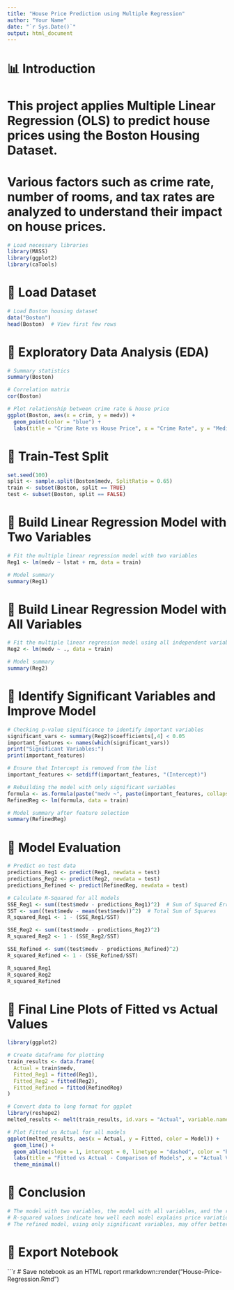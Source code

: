 ```yaml
---
title: "House Price Prediction using Multiple Regression"
author: "Your Name"
date: "`r Sys.Date()`"
output: html_document
---
```


# 📊 Introduction
# This project applies Multiple Linear Regression (OLS) to predict house prices using the Boston Housing Dataset.
# Various factors such as crime rate, number of rooms, and tax rates are analyzed to understand their impact on house prices.

```r
# Load necessary libraries
library(MASS)
library(ggplot2)
library(caTools)
```

# 🔹 Load Dataset
```r
# Load Boston housing dataset
data("Boston")
head(Boston)  # View first few rows
```

# 🔹 Exploratory Data Analysis (EDA)
```r
# Summary statistics
summary(Boston)

# Correlation matrix
cor(Boston)

# Plot relationship between crime rate & house price
ggplot(Boston, aes(x = crim, y = medv)) +
  geom_point(color = "blue") +
  labs(title = "Crime Rate vs House Price", x = "Crime Rate", y = "Median House Price")
```

# 🔹 Train-Test Split
```r
set.seed(100)
split <- sample.split(Boston$medv, SplitRatio = 0.65)
train <- subset(Boston, split == TRUE)
test <- subset(Boston, split == FALSE)
```

# 🔹 Build Linear Regression Model with Two Variables
```r
# Fit the multiple linear regression model with two variables
Reg1 <- lm(medv ~ lstat + rm, data = train)

# Model summary
summary(Reg1)
```

# 🔹 Build Linear Regression Model with All Variables
```r
# Fit the multiple linear regression model using all independent variables
Reg2 <- lm(medv ~ ., data = train)

# Model summary
summary(Reg2)
```

# 🔹 Identify Significant Variables and Improve Model
```r
# Checking p-value significance to identify important variables
significant_vars <- summary(Reg2)$coefficients[,4] < 0.05
important_features <- names(which(significant_vars))
print("Significant Variables:")
print(important_features)

# Ensure that Intercept is removed from the list
important_features <- setdiff(important_features, "(Intercept)")

# Rebuilding the model with only significant variables
formula <- as.formula(paste("medv ~", paste(important_features, collapse = " + ")))
RefinedReg <- lm(formula, data = train)

# Model summary after feature selection
summary(RefinedReg)
```

# 🔹 Model Evaluation
```r
# Predict on test data
predictions_Reg1 <- predict(Reg1, newdata = test)
predictions_Reg2 <- predict(Reg2, newdata = test)
predictions_Refined <- predict(RefinedReg, newdata = test)

# Calculate R-Squared for all models
SSE_Reg1 <- sum((test$medv - predictions_Reg1)^2)  # Sum of Squared Errors
SST <- sum((test$medv - mean(test$medv))^2)  # Total Sum of Squares
R_squared_Reg1 <- 1 - (SSE_Reg1/SST)

SSE_Reg2 <- sum((test$medv - predictions_Reg2)^2)
R_squared_Reg2 <- 1 - (SSE_Reg2/SST)

SSE_Refined <- sum((test$medv - predictions_Refined)^2)
R_squared_Refined <- 1 - (SSE_Refined/SST)

R_squared_Reg1
R_squared_Reg2
R_squared_Refined
```

# 🔹 Final Line Plots of Fitted vs Actual Values
```r
library(ggplot2)

# Create dataframe for plotting
train_results <- data.frame(
  Actual = train$medv,
  Fitted_Reg1 = fitted(Reg1),
  Fitted_Reg2 = fitted(Reg2),
  Fitted_Refined = fitted(RefinedReg)
)

# Convert data to long format for ggplot
library(reshape2)
melted_results <- melt(train_results, id.vars = "Actual", variable.name = "Model", value.name = "Fitted")

# Plot Fitted vs Actual for all models
ggplot(melted_results, aes(x = Actual, y = Fitted, color = Model)) +
  geom_line() +
  geom_abline(slope = 1, intercept = 0, linetype = "dashed", color = "black") +
  labs(title = "Fitted vs Actual - Comparison of Models", x = "Actual Values", y = "Fitted Values") +
  theme_minimal()
```

# 🔹 Conclusion
```r
# The model with two variables, the model with all variables, and the refined model are compared.
# R-squared values indicate how well each model explains price variation.
# The refined model, using only significant variables, may offer better interpretability and performance.
```

# 🔹 Export Notebook
```r
# Save notebook as an HTML report
rmarkdown::render("House-Price-Regression.Rmd")